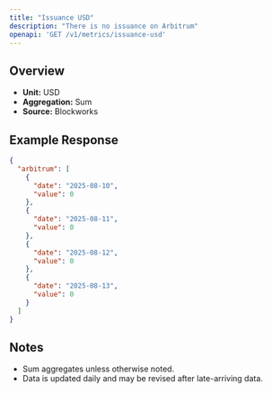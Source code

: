 ```yaml
---
title: "Issuance USD"
description: "There is no issuance on Arbitrum"
openapi: 'GET /v1/metrics/issuance-usd'
---
```


## Overview

- **Unit:** USD
- **Aggregation:** Sum
- **Source:** Blockworks



## Example Response

```json
{
  "arbitrum": [
    {
      "date": "2025-08-10",
      "value": 0
    },
    {
      "date": "2025-08-11",
      "value": 0
    },
    {
      "date": "2025-08-12",
      "value": 0
    },
    {
      "date": "2025-08-13",
      "value": 0
    }
  ]
}
```

## Notes
- Sum aggregates unless otherwise noted.
- Data is updated daily and may be revised after late-arriving data.
